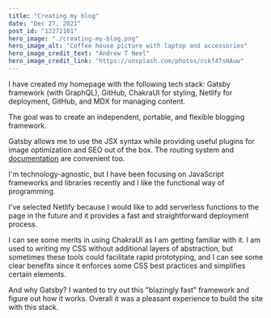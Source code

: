 ```yaml
---
title: "Creating my blog"
date: "Dec 27, 2021"
post_id: "12272101"
hero_image: "./creating-my-blog.png"
hero_image_alt: "Coffee house picture with laptop and accessories"
hero_image_credit_text: "Andrew T Neel"
hero_image_credit_link: "https://unsplash.com/photos/cckf4TsHAuw"
---
```


I have created my homepage with the following tech stack: Gatsby framework (with GraphQL), GitHub, ChakraUI for styling, Netlify for deployment, GitHub, and MDX for managing content. 

The goal was to create an independent, portable, and flexible blogging framework. 

Gatsby allows me to use the JSX syntax while providing useful plugins for image optimization and SEO out of the box. The routing system and [documentation](https://www.gatsbyjs.com/docs/tutorial/) are convenient too. 

I'm technology-agnostic, but I have been focusing on JavaScript frameworks and libraries recently and I like the functional way of programming. 

I've selected Netlify because I would like to add serverless functions to the page in the future and it provides a fast and straightforward deployment process. 

I can see some merits in using ChakraUI as I am getting familiar with it. I am used to writing my CSS without additional layers of abstraction, but sometimes these tools could facilitate rapid prototyping, and I can see some clear benefits since it enforces some CSS best practices and simplifies certain elements. 

And why Gatsby? I wanted to try out this "blazingly fast" framework and figure out how it works. Overall it was a pleasant experience to build the site with this stack. 
